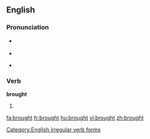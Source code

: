 ==English==

{{rank|however|enough|quite|230|brought|woman|want|home}}

=== Pronunciation ===
*{{IPA|/'brɔːt/}} {{SAMPA|/'brO:t/}}
*{{audio|en-us-brought.ogg|Audio (US)}}
*{{audio|en-uk-brought.ogg|Audio (UK)}}
*:{{rhymes|ɔːt}}

===Verb===
'''brought'''

# {{past of|[[bring]]|lang=English}}

[[Category:English irregular verb forms]]

[[fa:brought]]
[[fr:brought]]
[[hu:brought]]
[[vi:brought]]
[[zh:brought]]